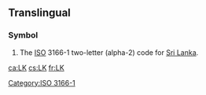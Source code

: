 {{also|.lk}}
==Translingual==

===Symbol===
{{head|mul|symbol}}
# The [[ISO]] 3166-1 two-letter (alpha-2) code for [[Sri Lanka]].

[[Category:ISO 3166-1]]

[[ca:LK]]
[[cs:LK]]
[[fr:LK]]